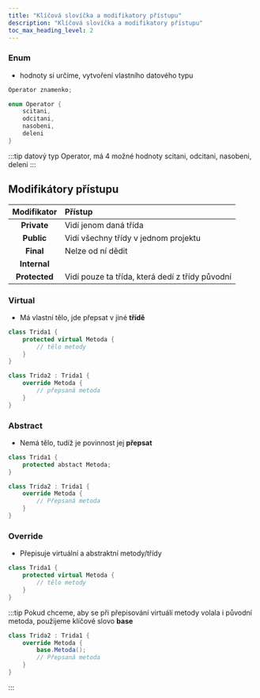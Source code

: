 ```yaml
---
title: "Klíčová slovíčka a modifikatory přístupu"
description: "Klíčová slovíčka a modifikatory přístupu"
toc_max_heading_level: 2
---
```


### Enum

- hodnoty si určíme, vytvoření vlastního datového typu

```csharp
Operator znamenko;

enum Operator {
    scitani,
    odcitani,
    nasobeni,
    deleni
}
```

:::tip datový typ Operator, má 4 možné hodnoty
scitani,
odcitani,
nasobeni,
deleni
:::

## Modifikátory přístupu

|  Modifikator  | Přístup                                         |
| :-----------: | :---------------------------------------------- |
|  **Private**  | Vidí jenom daná třída                           |
|  **Public**   | Vidí všechny třídy v jednom projektu            |
|   **Final**   | Nelze od ní dědit                               |
| **Internal**  | <!-- Musim se zeptat učitele -->                |
| **Protected** | Vidí pouze ta třída, která dedí z třídy původní |

### Virtual

- Má vlastní tělo, jde přepsat v jiné **třídě**

```csharp
class Trida1 {
    protected virtual Metoda {
        // tělo metody
    }
}
```

```csharp
class Trida2 : Trida1 {
    override Metoda {
        // přepsaná metoda
    }
}
```

### Abstract

- Nemá tělo, tudíž je povinnost jej **přepsat**

```csharp
class Trida1 {
    protected abstact Metoda;
}
```

```csharp
class Trida2 : Trida1 {
    override Metoda {
        // Přepsaná metoda
    }
}
```

### Override

- Přepisuje virtuální a abstraktní metody/třídy

```csharp
class Trida1 {
    protected virtual Metoda {
        // tělo metody
    }
}
```

:::tip Pokud chceme, aby se při přepisování virtuálí metody volala i původní metoda, použijeme klíčové slovo **base**

```csharp
class Trida2 : Trida1 {
    override Metoda {
        base.Metoda();
        // Přepsaná metoda
    }
}
```

:::

